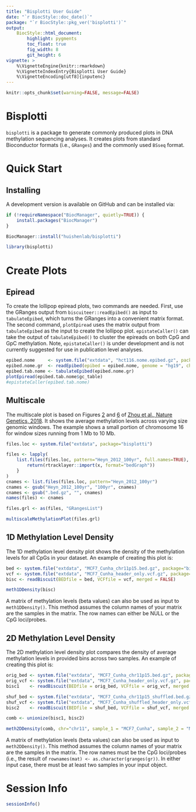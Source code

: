 ```yaml
---
title: "Bisplotti User Guide"
date: "`r BiocStyle::doc_date()`"
package: "`r BiocStyle::pkg_ver('bisplotti')`"
output:
    BiocStyle::html_document:
        highlight: pygments
        toc_float: true
        fig_width: 8
        git_height: 6
vignette: >
    %\VignetteEngine{knitr::rmarkdown}
    %\VignetteIndexEntry{Bisplotti User Guide}
    %\VignetteEncoding[utf8]{inputenc}
---
```


```r
knitr::opts_chunk$set(warning=FALSE, message=FALSE)
```

# Bisplotti

`bisplotti` is a package to generate commonly produced plots in DNA methylation
sequencing analyses. It creates plots from standard Bioconductor formats (i.e.,
`GRanges`) and the commonly used `BSseq` format.

# Quick Start

## Installing

A development version is available on GitHub and can be installed via:

```r
if (!requireNamespace("BiocManager", quietly=TRUE)) {
    install.packages("BiocManager")
}

BiocManager::install("huishenlab/bisplotti")
```

```r
library(bisplotti)
```

# Create Plots

## Epiread

To create the lollipop epiread plots, two commands are needed. First, use the
GRanges output from `biscuiteer::readEpibed()` as input to `tabulateEpibed`,
which turns the GRanges into a convenient matrix format. The second command,
`plotEpiread` uses the matrix output from `tabulateEpibed` as the input to
create the lollipop plot. `epistateCaller()` can take the output of
`tabulateEpibed()` to cluster the epireads on both CpG and GpC methylation.
Note, `epistateCaller()` is under development and is not currently suggested
for use in publication level analyses.

```r
epibed.nome     <- system.file("extdata", "hct116.nome.epibed.gz", package="biscuiteer")
epibed.nome.gr  <- readEpibed(epibed = epibed.nome, genome = "hg19", chr = "chr1")
epibed.tab.nome <- tabulateEpibed(epibed.nome.gr)
plotEpiread(epibed.tab.nome$gc_table)
#epistateCaller(epibed.tab.nome)
```

## Multiscale

The multiscale plot is based on Figures [2](https://www.nature.com/articles/s41588-018-0073-4/figures/2) 
and [6](https://www.nature.com/articles/s41588-018-0073-4/figures/6) of 
[Zhou et al., Nature Genetics, 2018](https://www.nature.com/articles/s41588-018-0073-4).
It shows the average methylation levels across varying size genomic windows.
The example shows a small portion of chromosome 16 for window sizes running
from 1 Mb to 10 Mb.

```r
files.loc <- system.file("extdata", package="bisplotti")

files <- lapply(
    list.files(files.loc, pattern="Heyn_2012_100yr", full.names=TRUE), function(x) {
        return(rtracklayer::import(x, format="bedGraph"))
    }
)
cnames <- list.files(files.loc, pattern="Heyn_2012_100yr")
cnames <- gsub("Heyn_2012_100yr", "100yr", cnames)
cnames <- gsub(".bed.gz", "", cnames)
names(files) <- cnames

files.grl <- as(files, "GRangesList")

multiscaleMethylationPlot(files.grl)
```

## 1D Methylation Level Density

The 1D methylation level density plot shows the density of the methylation
levels for all CpGs in your dataset. An example of creating this plot is:

```r
bed <- system.file("extdata", "MCF7_Cunha_chr11p15.bed.gz", package="biscuiteer")
vcf <- system.file("extdata", "MCF7_Cunha_header_only.vcf.gz", package="biscuiteer")
bisc <- readBiscuit(BEDfile = bed, VCFfile = vcf, merged = FALSE)

meth1DDensity(bisc)
```
A matrix of methylation levels (beta values) can also be used as input to
`meth1DDensity()`. This method assumes the column names of your matrix are the
samples in the matrix. The row names can either be NULL or the CpG loci/probes.

## 2D Methylation Level Density

The 2D methylation level density plot compares the density of average
methylation levels in provided bins across two samples. An example of creating
this plot is:

```r
orig_bed <- system.file("extdata", "MCF7_Cunha_chr11p15.bed.gz", package="biscuiteer")
orig_vcf <- system.file("extdata", "MCF7_Cunha_header_only.vcf.gz", package="biscuiteer")
bisc1    <- readBiscuit(BEDfile = orig_bed, VCFfile = orig_vcf, merged = FALSE)

shuf_bed <- system.file("extdata", "MCF7_Cunha_chr11p15_shuffled.bed.gz", package="biscuiteer")
shuf_vcf <- system.file("extdata", "MCF7_Cunha_shuffled_header_only.vcf.gz", package="biscuiteer")
bisc2    <- readBiscuit(BEDfile = shuf_bed, VCFfile = shuf_vcf, merged = FALSE)

comb <- unionize(bisc1, bisc2)

meth2DDensity(comb, chr="chr11", sample_1 = "MCF7_Cunha", sample_2 = "MCF7_Cunha_shuffled")
```

A matrix of methylation levels (beta values) can also be used as input to
`meth2DDensity()`. This method assumes the column names of your matrix are the
samples in the matrix. The row names must be the CpG loci/probes (i.e., the
result of `rownames(mat) <- as.character(granges(gr))`. In either input case,
there must be at least two samples in your input object.

# Session Info

```r
sessionInfo()
```

